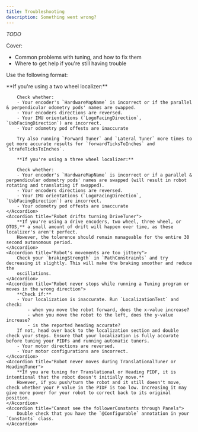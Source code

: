 ```yaml
---
title: Troubleshooting
description: Something went wrong?
---
```



*TODO*

Cover:
- Common problems with tuning, and how to fix them
- Where to get help if you're still having trouble

Use the following format:

<Accordions type="single">
    <Accordion title="Bad Localization">
        **If you're using a two wheel localizer:**
        
        Check whether: 
        - Your encoder's `HardwareMapName` is incorrect or if the parallel & perpendicular odometry pods' names are swapped.
        - Your encoders directions are reversed.
        - Your IMU orientations (`LogoFacingDirection`, `UsbFacingDirection`) are incorrect.
        - Your odometry pod offests are inaccurate

        Try also running `Forward Tuner` and `Lateral Tuner` more times to get more accurate results for `forwardTicksToInches` and `strafeTicksToInches`.
        
        **If you're using a three wheel localizer:**
        
        Check whether: 
        - Your encoder's `HardwareMapName` is incorrect or if a parallel & perpendicular odometry pods' names are swapped (will result in robot rotating and translating if swapped).
        - Your encoders directions are reversed.
        - Your IMU orientations (`LogoFacingDirection`, `UsbFacingDirection`) are incorrect.
        - Your odometry pod offests are inaccurate
    </Accordion>
    <Accordion title="Robot drifts turning DriveTuner">
        **If you're using a drive encoders, two wheel, three wheel, or OTOS,** a small amount of drift will happen over time, as these localizer's aren't perfect. 
        However, the tolerence should remain manageable for the entire 30 second autonomous period.
    </Accordion>
    <Accordion title="Robot's movements are too jittery">
        Check your `brakingStrength` in `PathConstraints` and try decreasing it slightly. This will make the braking smoother and reduce the
        oscillations.
    </Accordion>
    <Accordion title="Robot never stops while running a Tuning program or moves in the wrong direction">
        **Check if:** 
        - Your localization is inaccurate. Run `LocalizationTest` and check: 
            - when you move the robot forward, does the x-value increase?
            - when you move the robot to the left, does the y-value increase?
            - is the reported heading accurate?
        If not, head over back to the localization section and double check your steps. Ensure that your localization is fully accurate before tuning your PIDFs and running automatic tuners. 
        - Your motor directions are reversed. 
        - Your motor configurations are incorrect.
    </Accordion>
    <Accordion title="Robot never moves during TranslationalTuner or HeadingTuner">
        **If you are tuning for Translational or Heading PIDF, it is intentional that the robot doesn't initially move.**
        However, if you push/turn the robot and it still doesn't move, check whether your P value in the PIDF is too low. Increasing it may give more power for your robot to correct back to its original position. 
    </Accordion>
    <Accordion title="Cannot see the followerConstants through Panels">
        Double check that you have the `@Configurable` annotation in your `Constants` class. 
    </Accordion>
</Accordions>